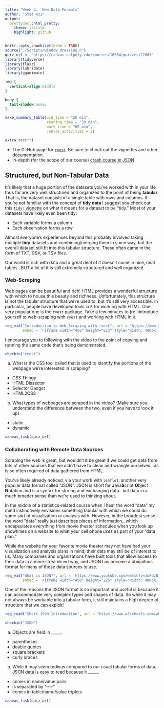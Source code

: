 ```yaml
---
title: "Week 3:  New Data Formats"
author: "Stat 431"
output:
  prettydoc::html_pretty:
    theme: tactile
    highlight: github
---
```


```r
knitr::opts_chunk$set(echo = TRUE)
source("./Scripts/window_dressing.R")
quiz_url <- "https://canvas.calpoly.edu/courses/16654/quizzes/12663"
library(tidyverse)
library(flair)
library(lubridate)
library(gganimate)
```

```css
img {
  vertical-align:middle
}

body {
  text-shadow:none;
}


```


```r
make_summary_table(vid_time = "20 min", 
                   reading_time = "30 min", 
                   work_time = "60 min", 
                   canvas_activities = 2)
```

```r
extra_rec("")
```

* The GitHub page for [`rvest`](https://github.com/tidyverse/rvest). Be sure to check out the vignettes and other documentation.
* In-depth (for the scope of our course) [crash course in JSON](https://www.youtube.com/watch?v=wI1CWzNtE-M)

## Structured, but Non-Tabular Data

It's likely that a huge portion of the datasets you've worked with in your life thus far are very well structured and organized to the point of being **tabular**. That is, the dataset consists of a single table with rows and columns. If you're not familiar with the concept of **tidy data** I suggest you check out this [`tidyr` vignette](https://cran.r-project.org/web/packages/tidyr/vignettes/tidy-data.html) on what it means for a dataset to be "tidy." Most of your datasets have likely even been tidy:

- Each variable forms a column
- Each observation forms a row

Almost everyone's experiences beyond this probably involved taking multiple **tidy** datasets and combining/merging them in some way, but the overall dataset still fit into this tabular structure. These often came in the form of TXT, CSV, or TSV files.

Our world is rich with data and a great deal of it doesn't come in nice, neat tables...BUT a lot of it is still extremely structured and well organized.

### Web-Scraping

Web pages can be beautiful and rich! HTML provides a wonderful structure with which to house this beauty and richness. Unfortunately, this structure is not the tabular structure that we're used to, but it's still very accessible. In particular, people have developed tools in `R` for working with HTML. One very popular one is the `rvest` package. Take a few minutes to (re-)introduce yourself to web-scraping with `rvest` and working with HTML in `R`.


```r
req_vid("Introduction to Web-Scraping with rvest", url = 'https://www.youtube.com/watch?v=MFQTHrCiAxA', 
        embed = '<iframe width="400" height="225" style="width: 400px; height: 225px;" src="https://www.youtube.com/embed/MFQTHrCiAxA" frameborder="0" allow="accelerometer; autoplay; encrypted-media; gyroscope; picture-in-picture" allowfullscreen></iframe>')
```

I encourage you to following with the video to the point of copying and running the same code that's being demonstrated.

```r
checkin("rvest")
```

a) What is the CSS tool called that is used to identify the portions of the webpage we're interested in scraping?

* CSS Thingy
* HTML Dissector
* Selector Gadget
* HTML2CSS

b) What types of webpages are scraped in the video? (Make sure you understand the difference between the two, even if you have to look it up)

* static
* dynamic

```r
canvas_task(quiz_url)
```


### Collaborating with Remote Data Sources

Scraping the web is great, but wouldn't it be great if we could get data from lots of other sources that we didn't have to clean and wrangle ourselves...as is so often required of data gathered from HTML.

You've likely already noticed, via your work with `leaflet`, another very popular data format called "JSON". JSON is short for **J**ava**S**cript **O**bject **N**otation and is a syntax for storing and exchanging data...but data in a much broader sense than we're used to thinking about. 

In the middle of a statistics-related course when I hear the word "data" my mind instinctively envisions something tabular with which we could do some sort of visualization or analysis with. However, in the broadest sense, the word "data" really just describes pieces of information...which encapsulates everything from movie theater schedules when you look up showtimes on a website to what your cell phone *uses* as part of your "data plan."

While the website for your favorite movie theater may not have had your visualization and analysis plans in mind, their data may still be of interest to us. Many companies and organizations have built tools that allow access to their data in a more streamlined way, and JSON has become a ubiquitous format for many of these data sources to use. 

```r
req_vid("What is JSON?", url = 'https://www.youtube.com/watch?v=JuFdz8f-cT4', 
        embed = '<iframe width="400" height="225" style="width: 400px; height: 225px;" src="https://www.youtube.com/embed/JuFdz8f-cT4" frameborder="0" allow="accelerometer; autoplay; encrypted-media; gyroscope; picture-in-picture" allowfullscreen></iframe>')
```

One of the reasons the JSON format is so important and useful is because it can accommodate very complex types and shapes of data. So while it may not always be workable into a tabular form, it still maintains a high degree of structure that we can exploit!

```r
req_read("Short JSON Introduction", url = "https://www.w3schools.com/whatis/whatis_json.asp")
```


```r
checkin("JSON")
```

a) Objects are held in _____.

* parentheses
* double quotes
* square brackets
* curly braces

b) While it may seem tedious compared to our usual tabular forms of data, JSON data is easy to read because it _____.

* comes in name/value pairs
* is separated by "-----"
* comes in table/name/value triplets

```r
canvas_task(quiz_url)
```

